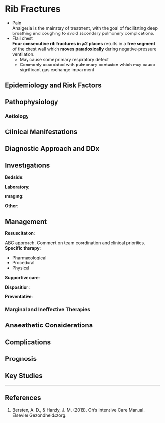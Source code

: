 # Rib Fractures

* Pain\
Analgesia is the mainstay of treatment, with the goal of facilitating deep breathing and coughing to avoid secondary pulmonary complications.
* Flail chest\
**Four consecutive rib fractures in ⩾2 places** results in a **free segment** of the chest wall which **moves paradoxically** during negative-pressure ventilation.
	* May cause some primary respiratory defect
	* Commonly associated with pulmonary contusion which may cause significant gas exchange impairment

## Epidemiology and Risk Factors

## Pathophysiology

### Aetiology

## Clinical Manifestations

## Diagnostic Approach and DDx

## Investigations

**Bedside**:

**Laboratory**:

**Imaging**:

**Other**:

## Management

**Resuscitation**:\

ABC approach. Comment on team coordination and clinical priorities.
**Specific therapy**:

* Pharmacological
* Procedural
* Physical

**Supportive care**:

**Disposition**:

**Preventative**:


### Marginal and Ineffective Therapies

## Anaesthetic Considerations

## Complications

## Prognosis

## Key Studies


---

## References

1. Bersten, A. D., & Handy, J. M. (2018). Oh’s Intensive Care Manual. Elsevier Gezondheidszorg.